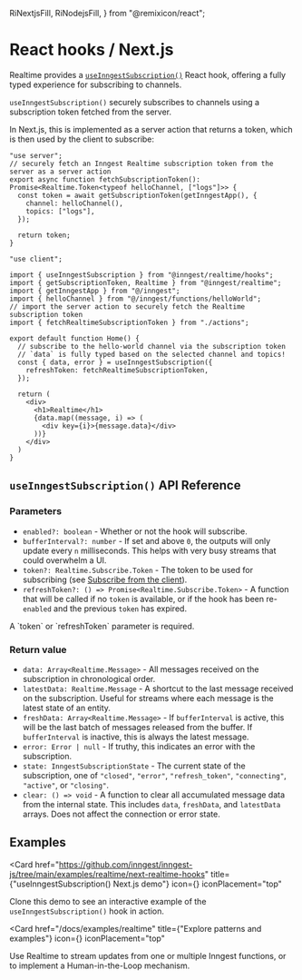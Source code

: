   RiNextjsFill,
  RiNodejsFill,
} from "@remixicon/react";


# React hooks / Next.js <VersionBadge version="TypeScript SDK v3.32.0+" />

Realtime provides a [`useInngestSubscription()`](#use-inngest-subscription-api-reference) React hook, offering a fully typed experience for subscribing to channels.

`useInngestSubscription()` securely subscribes to channels using a subscription token fetched from the server.

In Next.js, this is implemented as a server action that returns a token, which is then used by the client to subscribe:



```tsx {{filename: "src/actions.ts"}}
"use server";
// securely fetch an Inngest Realtime subscription token from the server as a server action
export async function fetchSubscriptionToken(): Promise<Realtime.Token<typeof helloChannel, ["logs"]>> {
  const token = await getSubscriptionToken(getInngestApp(), {
    channel: helloChannel(),
    topics: ["logs"],
  });

  return token;
}
```


```tsx {{filename: "src/App.tsx"}}
"use client";

import { useInngestSubscription } from "@inngest/realtime/hooks";
import { getSubscriptionToken, Realtime } from "@inngest/realtime";
import { getInngestApp } from "@/inngest";
import { helloChannel } from "@/inngest/functions/helloWorld";
// import the server action to securely fetch the Realtime subscription token
import { fetchRealtimeSubscriptionToken } from "./actions";

export default function Home() {
  // subscribe to the hello-world channel via the subscription token
  // `data` is fully typed based on the selected channel and topics!
  const { data, error } = useInngestSubscription({
    refreshToken: fetchRealtimeSubscriptionToken,
  });

  return (
    <div>
      <h1>Realtime</h1>
      {data.map((message, i) => (
        <div key={i}>{message.data}</div>
      ))}
    </div>
  )
}
```

## `useInngestSubscription()` API Reference


### Parameters

- `enabled?: boolean` - Whether or not the hook will subscribe.
- `bufferInterval?: number` - If set and above `0`, the outputs will only update every `n` milliseconds. This helps with very busy streams that could overwhelm a UI.
- `token?: Realtime.Subscribe.Token` - The token to be used for subscribing (see [Subscribe from the client](/docs/features/realtime#subscribe-from-the-client)).
- `refreshToken?: () => Promise<Realtime.Subscribe.Token>` - A function that will be called if no `token` is available, or if the hook has been re-`enabled` and the previous `token` has expired.

<Warning>
  A `token` or `refreshToken` parameter is required.
</Warning>

### Return value

- `data: Array<Realtime.Message>` - All messages received on the subscription in chronological order.
- `latestData: Realtime.Message` - A shortcut to the last message received on the subscription. Useful for streams where each message is the latest state of an entity.
- `freshData: Array<Realtime.Message>` - If `bufferInterval` is active, this will be the last batch of messages released from the buffer. If `bufferInterval` is inactive, this is always the latest message.
- `error: Error | null` - If truthy, this indicates an error with the subscription.
- `state: InngestSubscriptionState` - The current state of the subscription, one of `"closed"`, `"error"`, `"refresh_token"`, `"connecting"`, `"active"`, or `"closing"`.
- `clear: () => void` - A function to clear all accumulated message data from the internal state. This includes `data`, `freshData`, and `latestData` arrays. Does not affect the connection or error state.


## Examples

<CardGroup cols={2}>

  <Card
    href="https://github.com/inngest/inngest-js/tree/main/examples/realtime/next-realtime-hooks"
    title={"useInngestSubscription() Next.js demo"}
    icon={<RiNextjsFill className="text-basis h-8 w-8"/>}
    iconPlacement="top"
  >
   Clone this demo to see an interactive example of the `useInngestSubscription()` hook in action.
  </Card>

  <Card
    href="/docs/examples/realtime"
    title={"Explore patterns and examples"}
    icon={<RiNodejsFill className="text-basis h-8 w-8"/>}
    iconPlacement="top"
  >
   Use Realtime to stream updates from one or multiple Inngest functions, or to implement a Human-in-the-Loop mechanism.
  </Card>

</CardGroup>